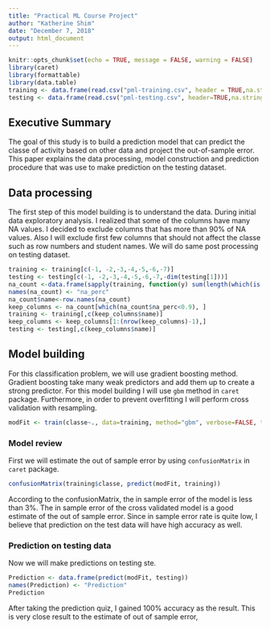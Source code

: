 ```yaml
---
title: "Practical ML Course Project"
author: "Katherine Shim"
date: "December 7, 2018"
output: html_document
---
```



```r
knitr::opts_chunk$set(echo = TRUE, message = FALSE, warning = FALSE)
library(caret)
library(formattable)
library(data.table)
training <- data.frame(read.csv("pml-training.csv", header = TRUE,na.strings=c("", "NA")))
testing <- data.frame(read.csv("pml-testing.csv", header=TRUE,na.strings=c("", "NA")))
```
## Executive Summary
The goal of this study is to build a prediction model that can predict the classe of activity based on other data and project the out-of-sample error. This paper explains the data processing, model construction and prediction procedure that was use to make prediction on the testing dataset.

## Data processing
The first step of this model building is to understand the data. During initial data exploratory analysis. I realized that some of the columns have many NA values. I decided to exclude columns that has more than 90% of NA values. Also I will exclude first few columns that should not affect the classe such as row numbers and student names. We will do same post processing on testing dataset.
```r
training <- training[c(-1, -2,-3,-4,-5,-6,-7)]
testing <- testing[c(-1, -2,-3,-4,-5,-6,-7,-dim(testing[1]))]
na_count <-data.frame(sapply(training, function(y) sum(length(which(is.na(y))))/nrow(training)))
names(na_count) <- "na_perc"
na_count$name<-row.names(na_count)
keep_columns <- na_count[which(na_count$na_perc<0.9), ]
training <- training[,c(keep_columns$name)]
keep_columns <- keep_columns[1:(nrow(keep_columns)-1),]
testing <- testing[,c(keep_columns$name)]
```

## Model building
For this classification problem, we will use gradient boosting method. Gradient boosting take many weak predictors and add them up to create a strong predictor. For this model building I will use `gbm` method in `caret` package. Furthermore, in order to prevent overfitting I will perform cross validation with resampling.
```r
modFit <- train(classe~., data=training, method="gbm", verbose=FALSE, trControl=trainControl(method="cv", number=10, allowParallel=T))
```

### Model review
First we will estimate the out of sample error by using `confusionMatrix` in `caret` package.
```r
confusionMatrix(training$classe, predict(modFit, training))
```
According to the confusionMatrix, the in sample error of the model is less than 3%. The in sample error of the cross validated model is a good estimate of the out of sample error. Since in sample error rate is quite low, I believe that prediction on the test data will have high accuracy as well.


### Prediction on testing data
Now we will make predictions on testing ste.
```r
Prediction <- data.frame(predict(modFit, testing))
names(Prediction) <- "Prediction"
Prediction
```
After taking the prediction quiz, I gained 100% accuracy as the result. This is very close result to the estimate of out of sample error, 




